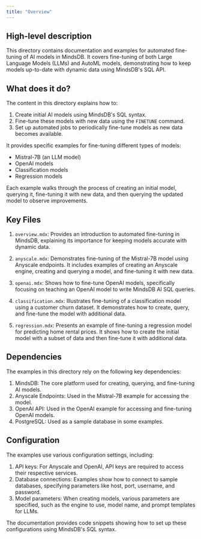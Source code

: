 ```yaml
---
title: "Overview"
---
```


## High-level description

This directory contains documentation and examples for automated fine-tuning of AI models in MindsDB. It covers fine-tuning of both Large Language Models (LLMs) and AutoML models, demonstrating how to keep models up-to-date with dynamic data using MindsDB's SQL API.

## What does it do?

The content in this directory explains how to:

1. Create initial AI models using MindsDB's SQL syntax.
2. Fine-tune these models with new data using the `FINETUNE` command.
3. Set up automated jobs to periodically fine-tune models as new data becomes available.

It provides specific examples for fine-tuning different types of models:
- Mistral-7B (an LLM model)
- OpenAI models
- Classification models
- Regression models

Each example walks through the process of creating an initial model, querying it, fine-tuning it with new data, and then querying the updated model to observe improvements.

## Key Files

1. `overview.mdx`: Provides an introduction to automated fine-tuning in MindsDB, explaining its importance for keeping models accurate with dynamic data.

2. `anyscale.mdx`: Demonstrates fine-tuning of the Mistral-7B model using Anyscale endpoints. It includes examples of creating an Anyscale engine, creating and querying a model, and fine-tuning it with new data.

3. `openai.mdx`: Shows how to fine-tune OpenAI models, specifically focusing on teaching an OpenAI model to write MindsDB AI SQL queries.

4. `classification.mdx`: Illustrates fine-tuning of a classification model using a customer churn dataset. It demonstrates how to create, query, and fine-tune the model with additional data.

5. `regression.mdx`: Presents an example of fine-tuning a regression model for predicting home rental prices. It shows how to create the initial model with a subset of data and then fine-tune it with additional data.

## Dependencies

The examples in this directory rely on the following key dependencies:

1. MindsDB: The core platform used for creating, querying, and fine-tuning AI models.
2. Anyscale Endpoints: Used in the Mistral-7B example for accessing the model.
3. OpenAI API: Used in the OpenAI example for accessing and fine-tuning OpenAI models.
4. PostgreSQL: Used as a sample database in some examples.

## Configuration

The examples use various configuration settings, including:

1. API keys: For Anyscale and OpenAI, API keys are required to access their respective services.
2. Database connections: Examples show how to connect to sample databases, specifying parameters like host, port, username, and password.
3. Model parameters: When creating models, various parameters are specified, such as the engine to use, model name, and prompt templates for LLMs.

The documentation provides code snippets showing how to set up these configurations using MindsDB's SQL syntax.